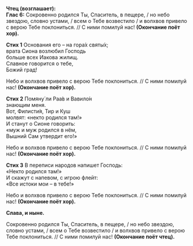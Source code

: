 **Чтец (возглашает):**  
**Глас 6:** Сокровенно родился Ты, Спаситель, в пещере, / но небо звездою, словно устами, / всем о Тебе возвестило / и волхвов привело с верою Тебе поклониться. // С ними помилуй нас! **(Окончание поёт хор).**

**Стих 1** Основания его – на гора́х святы́х;  
врата Сиона возлюбил Господь  
больше всех Иакова жилищ.  
Славное говорится о тебе,  
Божий град!

Небо и волхвов привело с верою Тебе поклониться. // С ними помилуй нас! **(Окончание поёт хор).**

**Стих 2** Помяну́ ли Раа́в и Вавило́н  
знающим меня.  
Вот, Филисти́я, Тир и Куш  
молвят: «некто родился там!»  
И станут о Сионе говорить:  
«муж и муж родился в нём,  
Вышний Сам утвердит его!»

Небо и волхвов привело с верою Тебе поклониться. // С ними помилуй нас! **(Окончание поёт хор).**

**Стих 3** В переписи народов напишет Господь:  
«Некто родился там!»  
И скажут с напевом, с игрою флейт:  
«Все истоки мои – в тебе!»

Небо и волхвов привело с верою Тебе поклониться. // С ними помилуй нас! **(Окончание поёт хор).**

**Слава, и ныне.**

Сокровенно родился Ты, Спаситель, в пещере, / но небо звездою, словно устами, / всем о Тебе возвестило / и волхвов привело с верою Тебе поклониться. // С ними помилуй нас! **(Окончание поёт чтец).**

